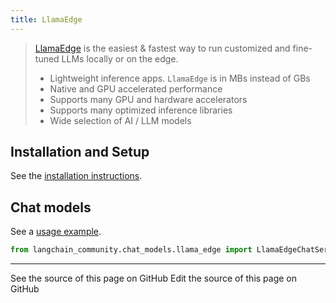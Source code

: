 ```yaml
---
title: LlamaEdge
---
```


>[LlamaEdge](https://llamaedge.com/docs/intro/) is the easiest & fastest way to run customized
> and fine-tuned LLMs locally or on the edge.
>
>* Lightweight inference apps. `LlamaEdge` is in MBs instead of GBs
>* Native and GPU accelerated performance
>* Supports many GPU and hardware accelerators
>* Supports many optimized inference libraries
>* Wide selection of AI / LLM models



## Installation and Setup

See the [installation instructions](https://llamaedge.com/docs/user-guide/quick-start-command).

## Chat models

See a [usage example](/oss/python/integrations/chat/llama_edge).

```python
from langchain_community.chat_models.llama_edge import LlamaEdgeChatService
```

---

<CardGroup cols={2}>
  <Card title="View Source" icon="eye" href="https://github.com/langchain-ai/docs/blob/main/src/oss/python/integrations/providers/llamaedge.mdx">
    See the source of this page on GitHub
  </Card>
  <Card title="Edit Source" icon="pen-to-square" href="https://github.com/langchain-ai/docs/edit/main/src/oss/python/integrations/providers/llamaedge.mdx">
    Edit the source of this page on GitHub
  </Card>
</CardGroup>
